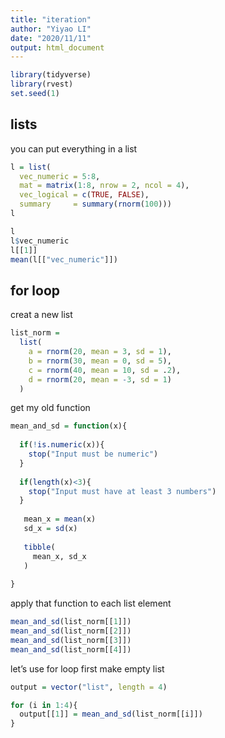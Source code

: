 ```yaml
---
title: "iteration"
author: "Yiyao LI"
date: "2020/11/11"
output: html_document
---
```


```r
library(tidyverse)
library(rvest)
set.seed(1)
```

## lists

you can put everything in a list
```r
l = list(
  vec_numeric = 5:8,
  mat = matrix(1:8, nrow = 2, ncol = 4),
  vec_logical = c(TRUE, FALSE),
  summary     = summary(rnorm(100)))
l
```

```r
l
l$vec_numeric
l[[1]]
mean(l[["vec_numeric"]])
```

## for loop

creat a new list

```r
list_norm = 
  list(
    a = rnorm(20, mean = 3, sd = 1),
    b = rnorm(30, mean = 0, sd = 5),
    c = rnorm(40, mean = 10, sd = .2),
    d = rnorm(20, mean = -3, sd = 1)
  )
```

get my old function

```r
mean_and_sd = function(x){
  
  if(!is.numeric(x)){
    stop("Input must be numeric")
  }
  
  if(length(x)<3){
    stop("Input must have at least 3 numbers")
  }
 
   mean_x = mean(x)
   sd_x = sd(x)
   
   tibble(
     mean_x, sd_x
   )
  
}

```

apply that function to each list element

```r
mean_and_sd(list_norm[[1]])
mean_and_sd(list_norm[[2]])
mean_and_sd(list_norm[[3]])
mean_and_sd(list_norm[[4]])
```

let's use for loop
first make empty list

```r
output = vector("list", length = 4)

for (i in 1:4){
  output[[1]] = mean_and_sd(list_norm[[i]])
}
```

